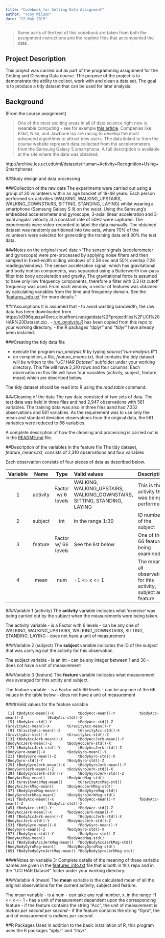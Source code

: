 ```yaml
---
title: "Codebook for Getting Data Assignment"
author: "Tony Wilson"
date: "22 May 2015"
---
```

>Some parts of the text of this codebook are taken from both the assignment instructions and the readme files that accompanied the data.

## Project Description
This project was carried out as part of the programming assignment for the Getting and Cleaning Data course.  The purpose of the project is to demonstrate the ability to collect, work with and clean a data set. The goal is to produce a tidy dataset that can be used for later analysis. 


## Background
(From the course assignment)

>One of the most exciting areas in all of data science right now is wearable computing - see for example [this article](http://www.insideactivitytracking.com/data-science-activity-tracking-and-the-battle-for-the-worlds-top-sports-brand/). Companies like Fitbit, Nike, and Jawbone Up are racing to develop the most advanced algorithms to attract new users. The data linked to from the course website represent data collected from the accelerometers from the Samsung Galaxy S smartphone. A full description is available at the site where the data was obtained: 

http://archive.ics.uci.edu/ml/datasets/Human+Activity+Recognition+Using+Smartphones 


##Study design and data processing

###Collection of the raw data
The experiments were carried out using a group of 30 volunteers within an age bracket of 19-48 years. Each person performed six activities (WALKING, WALKING_UPSTAIRS, WALKING_DOWNSTAIRS, SITTING, STANDING, LAYING) whilst wearing a smartphone (Samsung Galaxy S II) on the waist. Using the Samsung's embedded accelerometer and gyroscope, 3-axial linear acceleration and 3-axial angular velocity at a constant rate of 50Hz were captured. The experiments were video-recorded to label the data manually. The obtained dataset was randomly partitioned into two sets, where 70% of the volunteers were selected for generating the training data and 30% the test data. 

###Notes on the original (raw) data 
>"The sensor signals (accelerometer and gyroscope) were pre-processed by applying noise filters and then sampled in fixed-width sliding windows of 2.56 sec and 50% overlap (128 readings/window). The sensor acceleration signal, which has gravitational and body motion components, was separated using a Butterworth low-pass filter into body acceleration and gravity. The gravitational force is assumed to have only low frequency components, therefore a filter with 0.3 Hz cutoff frequency was used. From each window, a vector of features was obtained by calculating variables from the time and frequency domain. See the '[features_info.txt](https://github.com/wilsonae/GetData_Assignment/blob/master/features_info.txt)' for more details."

###Assumptions
It is assumed that
- to avoid wasting bandwidth, the raw data has been downloaded from  https://d396qusza40orc.cloudfront.net/getdata%2Fprojectfiles%2FUCI%20HAR%20Dataset.zip .
- [*run_analysis.R*](https://github.com/wilsonae/GetData_Assignment/blob/master/run_analysis.R) has been copied from this repo to your working directory.
- the R packages *"dplyr"* and *"tidyr"* have already been installed.

###Creating the tidy data file

- execute the program *run_analysis.R* by typing *source("run-analysis.R")*
- on completion, a file, *feature_means.txt*, that contains the tidy dataset will be written to the *"UCI HAR Dataset"* subfolder under your working directory.  This file will have 2,310 rows and four columns.  Each observation in this file will have four variables (activity, subject, feature, mean) which are described below.

The tidy dataset should be read into R using the *read.table* command.

###Cleaning of the data
The raw data consisted of two sets of data.  The test data was held in three files and had 2,947 observations with 561 variables.  The training data was also in three files aand had 7,352 observations and 561 variables.  As the requirement was to use only the mean and standard deviation observations from the original data, the 561 variables were reduced to 66 variables. 

A complete description of how the cleaning and processing is carried out is in the [README.md](https://github.com/wilsonae/GetData_Assignment/blob/master/README.md) file.

##Description of the variables in the feature file
The tidy dataset, *feature_means.txt*, consists of 2,310 observations and four variables

Each observation consists of four pieces of data as described below.

| Variable | Name  | Type | Valid values | Description |
| :------: |:-----:|:----:| :------------| :-----------|
| 1 | activity | Factor w/ 6 levels | WALKING, WALKING_UPSTAIRS, WALKING_DOWNSTAIRS, SITTING, STANDING, LAYING | This is the activity that was being performed. |
| 2 | subject |   int | in the range 1:30 | ID number of the subject |
| 3 | feature | Factor w/ 66 levels | See the list below |One of the 66 features being examined |
| 4 | mean | num | -1 <= x <= 1 | The mean of all observations for this activity, subject and feature |

###Variable 1 (activity)
The **activity** variable indicates what 'exercise' was being carried out by the subject when the measurements were being taken.

The activity variable 
- is a Factor with 6 levels
- can be any one of WALKING, WALKING_UPSTAIRS, WALKING_DOWNSTAIRS, SITTING, STANDING, LAYING
- does not have a unit of measurement

###Variable 2 (subject)
The **subject** variable indicates the ID of the subject that was carrying out the activity for this observation.

The subject variable 
- is an int
- can be any integer between 1 and 30
- does not have a unit of measurement

###Variable 3 (feature)
The **feature** variable indicates what measurement was averaged for this actiity and subject. 

The feature variable 
- is a Factor with 66 levels
- can be any one of the 66 values in the table below
- does not have a unit of measurement

####Valid values for the feature variable
```
 [1] tBodyAcc-mean()-X           tBodyAcc-mean()-Y           tBodyAcc-mean()-Z           tBodyAcc-std()-X           
 [5] tBodyAcc-std()-Y            tBodyAcc-std()-Z            tGravityAcc-mean()-X        tGravityAcc-mean()-Y       
 [9] tGravityAcc-mean()-Z        tGravityAcc-std()-X         tGravityAcc-std()-Y         tGravityAcc-std()-Z        
[13] tBodyAccJerk-mean()-X       tBodyAccJerk-mean()-Y       tBodyAccJerk-mean()-Z       tBodyAccJerk-std()-X       
[17] tBodyAccJerk-std()-Y        tBodyAccJerk-std()-Z        tBodyGyro-mean()-X          tBodyGyro-mean()-Y         
[21] tBodyGyro-mean()-Z          tBodyGyro-std()-X           tBodyGyro-std()-Y           tBodyGyro-std()-Z          
[25] tBodyGyroJerk-mean()-X      tBodyGyroJerk-mean()-Y      tBodyGyroJerk-mean()-Z      tBodyGyroJerk-std()-X      
[29] tBodyGyroJerk-std()-Y       tBodyGyroJerk-std()-Z       tBodyAccMag-mean()          tBodyAccMag-std()          
[33] tGravityAccMag-mean()       tGravityAccMag-std()        tBodyAccJerkMag-mean()      tBodyAccJerkMag-std()      
[37] tBodyGyroMag-mean()         tBodyGyroMag-std()          tBodyGyroJerkMag-mean()     tBodyGyroJerkMag-std()     
[41] fBodyAcc-mean()-X           fBodyAcc-mean()-Y           fBodyAcc-mean()-Z           fBodyAcc-std()-X           
[45] fBodyAcc-std()-Y            fBodyAcc-std()-Z            fBodyAccJerk-mean()-X       fBodyAccJerk-mean()-Y      
[49] fBodyAccJerk-mean()-Z       fBodyAccJerk-std()-X        fBodyAccJerk-std()-Y        fBodyAccJerk-std()-Z       
[53] fBodyGyro-mean()-X          fBodyGyro-mean()-Y          fBodyGyro-mean()-Z          fBodyGyro-std()-X          
[57] fBodyGyro-std()-Y           fBodyGyro-std()-Z           fBodyAccMag-mean()          fBodyAccMag-std()          
[61] fBodyBodyAccJerkMag-mean()  fBodyBodyAccJerkMag-std()   fBodyBodyGyroMag-mean()     fBodyBodyGyroMag-std()     
[65] fBodyBodyGyroJerkMag-mean() fBodyBodyGyroJerkMag-std() 
```

####Notes on variable 3:
Complete details of the meaning of these variable names are given in the [features_info.txt](https://github.com/wilsonae/GetData_Assignment/blob/master/features_info.txt) file that is both in this repo and in the "UCI HAR Dataset" folder under your working directory.

###Variable 4 (mean)
The **mean** variable is the calculated mean of all the original observations for the current activity, subject and feature.

The mean variable 
- is a num
- can take any real number, x, in the range -1 <= x <= 1
- has a unit of measurement dependent upon the corresponding feature
  - if the feature contains the string "Acc", the unit of measurement is *metres per second per second*
  - if the feature contains the string "Gyro", the unit of measurement is *radians per second*.

##R Packages Used
In addition to the basic installation of R, this program uses the R packages *"dplyr"* and *"tidyr"*.

